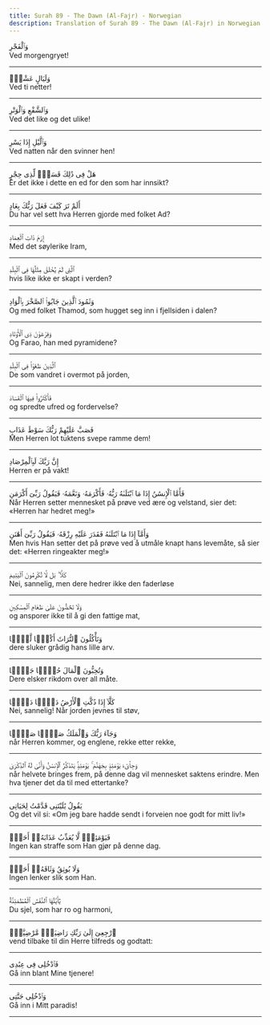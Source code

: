 ```yaml
---
title: Surah 89 - The Dawn (Al-Fajr) - Norwegian
description: Translation of Surah 89 - The Dawn (Al-Fajr) in Norwegian
---
```





<Aside type="quran" title="1">
وَٱلْفَجْرِ
</Aside>

<Aside type="reference" title="1">
Ved morgengryet!
</Aside>

---

<Aside type="quran" title="2">
وَلَيَالٍ عَشْرٍۢ
</Aside>

<Aside type="reference" title="2">
Ved ti netter!
</Aside>

---

<Aside type="quran" title="3">
وَٱلشَّفْعِ وَٱلْوَتْرِ
</Aside>

<Aside type="reference" title="3">
Ved det like og det ulike!
</Aside>

---

<Aside type="quran" title="4">
وَٱلَّيْلِ إِذَا يَسْرِ
</Aside>

<Aside type="reference" title="4">
Ved natten når den svinner hen!
</Aside>

---

<Aside type="quran" title="5">
هَلْ فِى ذَٰلِكَ قَسَمٌۭ لِّذِى حِجْرٍ
</Aside>

<Aside type="reference" title="5">
Er det ikke i dette en ed for den som har innsikt?
</Aside>

---

<Aside type="quran" title="6">
أَلَمْ تَرَ كَيْفَ فَعَلَ رَبُّكَ بِعَادٍ
</Aside>

<Aside type="reference" title="6">
Du har vel sett hva Herren gjorde med folket Ad?
</Aside>

---

<Aside type="quran" title="7">
إِرَمَ ذَاتِ ٱلْعِمَادِ
</Aside>

<Aside type="reference" title="7">
Med det søylerike Iram,
</Aside>

---

<Aside type="quran" title="8">
ٱلَّتِى لَمْ يُخْلَقْ مِثْلُهَا فِى ٱلْبِلَٰدِ
</Aside>

<Aside type="reference" title="8">
hvis like ikke er skapt i verden?
</Aside>

---

<Aside type="quran" title="9">
وَثَمُودَ ٱلَّذِينَ جَابُوا۟ ٱلصَّخْرَ بِٱلْوَادِ
</Aside>

<Aside type="reference" title="9">
Og med folket Thamod, som hugget seg inn i fjellsiden i dalen?
</Aside>

---

<Aside type="quran" title="10">
وَفِرْعَوْنَ ذِى ٱلْأَوْتَادِ
</Aside>

<Aside type="reference" title="10">
Og Farao, han med pyramidene?
</Aside>

---

<Aside type="quran" title="11">
ٱلَّذِينَ طَغَوْا۟ فِى ٱلْبِلَٰدِ
</Aside>

<Aside type="reference" title="11">
De som vandret i overmot på jorden,
</Aside>

---

<Aside type="quran" title="12">
فَأَكْثَرُوا۟ فِيهَا ٱلْفَسَادَ
</Aside>

<Aside type="reference" title="12">
og spredte ufred og fordervelse?
</Aside>

---

<Aside type="quran" title="13">
فَصَبَّ عَلَيْهِمْ رَبُّكَ سَوْطَ عَذَابٍ
</Aside>

<Aside type="reference" title="13">
Men Herren lot tuktens svepe ramme dem!
</Aside>

---

<Aside type="quran" title="14">
إِنَّ رَبَّكَ لَبِٱلْمِرْصَادِ
</Aside>

<Aside type="reference" title="14">
Herren er på vakt!
</Aside>

---

<Aside type="quran" title="15">
فَأَمَّا ٱلْإِنسَٰنُ إِذَا مَا ٱبْتَلَىٰهُ رَبُّهُۥ فَأَكْرَمَهُۥ وَنَعَّمَهُۥ فَيَقُولُ رَبِّىٓ أَكْرَمَنِ
</Aside>

<Aside type="reference" title="15">
Når Herren setter mennesket på prøve ved ære og velstand, sier det: «Herren har hedret meg!»
</Aside>

---

<Aside type="quran" title="16">
وَأَمَّآ إِذَا مَا ٱبْتَلَىٰهُ فَقَدَرَ عَلَيْهِ رِزْقَهُۥ فَيَقُولُ رَبِّىٓ أَهَٰنَنِ
</Aside>

<Aside type="reference" title="16">
Men hvis Han setter det på prøve ved å utmåle knapt hans levemåte, så sier det: «Herren ringeakter meg!»
</Aside>

---

<Aside type="quran" title="17">
كَلَّا ۖ بَل لَّا تُكْرِمُونَ ٱلْيَتِيمَ
</Aside>

<Aside type="reference" title="17">
Nei, sannelig, men dere hedrer ikke den faderløse
</Aside>

---

<Aside type="quran" title="18">
وَلَا تَحَٰٓضُّونَ عَلَىٰ طَعَامِ ٱلْمِسْكِينِ
</Aside>

<Aside type="reference" title="18">
og ansporer ikke til å gi den fattige mat,
</Aside>

---

<Aside type="quran" title="19">
وَتَأْكُلُونَ ٱلتُّرَاثَ أَكْلًۭا لَّمًّۭا
</Aside>

<Aside type="reference" title="19">
dere sluker grådig hans lille arv.
</Aside>

---

<Aside type="quran" title="20">
وَتُحِبُّونَ ٱلْمَالَ حُبًّۭا جَمًّۭا
</Aside>

<Aside type="reference" title="20">
Dere elsker rikdom over all måte.
</Aside>

---

<Aside type="quran" title="21">
كَلَّآ إِذَا دُكَّتِ ٱلْأَرْضُ دَكًّۭا دَكًّۭا
</Aside>

<Aside type="reference" title="21">
Nei, sannelig! Når jorden jevnes til støv,
</Aside>

---

<Aside type="quran" title="22">
وَجَآءَ رَبُّكَ وَٱلْمَلَكُ صَفًّۭا صَفًّۭا
</Aside>

<Aside type="reference" title="22">
når Herren kommer, og englene, rekke etter rekke,
</Aside>

---

<Aside type="quran" title="23">
وَجِا۟ىٓءَ يَوْمَئِذٍۭ بِجَهَنَّمَ ۚ يَوْمَئِذٍۢ يَتَذَكَّرُ ٱلْإِنسَٰنُ وَأَنَّىٰ لَهُ ٱلذِّكْرَىٰ
</Aside>

<Aside type="reference" title="23">
når helvete bringes frem, på denne dag vil mennesket saktens erindre. Men hva tjener det da til med ettertanke?
</Aside>

---

<Aside type="quran" title="24">
يَقُولُ يَٰلَيْتَنِى قَدَّمْتُ لِحَيَاتِى
</Aside>

<Aside type="reference" title="24">
Og det vil si: «Om jeg bare hadde sendt i forveien noe godt for mitt liv!»
</Aside>

---

<Aside type="quran" title="25">
فَيَوْمَئِذٍۢ لَّا يُعَذِّبُ عَذَابَهُۥٓ أَحَدٌۭ
</Aside>

<Aside type="reference" title="25">
Ingen kan straffe som Han gjør på denne dag.
</Aside>

---

<Aside type="quran" title="26">
وَلَا يُوثِقُ وَثَاقَهُۥٓ أَحَدٌۭ
</Aside>

<Aside type="reference" title="26">
Ingen lenker slik som Han.
</Aside>

---

<Aside type="quran" title="27">
يَٰٓأَيَّتُهَا ٱلنَّفْسُ ٱلْمُطْمَئِنَّةُ
</Aside>

<Aside type="reference" title="27">
Du sjel, som har ro og harmoni,
</Aside>

---

<Aside type="quran" title="28">
ٱرْجِعِىٓ إِلَىٰ رَبِّكِ رَاضِيَةًۭ مَّرْضِيَّةًۭ
</Aside>

<Aside type="reference" title="28">
vend tilbake til din Herre tilfreds og godtatt:
</Aside>

---

<Aside type="quran" title="29">
فَٱدْخُلِى فِى عِبَٰدِى
</Aside>

<Aside type="reference" title="29">
Gå inn blant Mine tjenere!
</Aside>

---

<Aside type="quran" title="30">
وَٱدْخُلِى جَنَّتِى
</Aside>

<Aside type="reference" title="30">
Gå inn i Mitt paradis!
</Aside>

---
